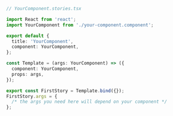 ```ts
// YourComponent.stories.tsx

import React from 'react';
import YourComponent from './your-component.component';

export default {
  title: 'YourComponent',
  component: YourComponent,
};

const Template = (args: YourComponent) => ({
  component: YourComponent,
  props: args,
});

export const FirstStory = Template.bind({});
FirstStory.args = {
  /* the args you need here will depend on your component */
};
```
